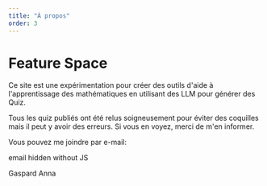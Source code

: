 ```yaml
---
title: "À propos"
order: 3
---
```


# Feature Space

Ce site est une expérimentation pour créer des outils d'aide à l'apprentissage des mathématiques en utilisant des LLM pour générer des Quiz.

Tous les quiz publiés ont été relus soigneusement pour éviter des coquilles mais il peut y avoir des erreurs. Si vous en voyez, merci de m'en informer.

Vous pouvez me joindre par e-mail:

<a id='email'>email hidden without JS</a>

Gaspard Anna

<TableOfContents />